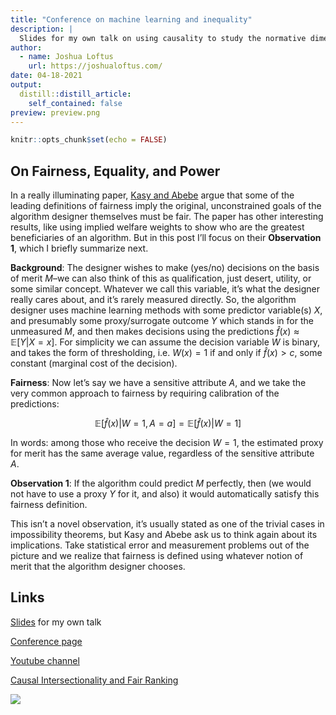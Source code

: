 ```yaml
---
title: "Conference on machine learning and inequality"
description: |
  Slides for my own talk on using causality to study the normative dimensions of machine learning models, and a blog post with additional comments on the conference.
author:
  - name: Joshua Loftus
    url: https://joshualoftus.com/
date: 04-18-2021
output:
  distill::distill_article:
    self_contained: false
preview: preview.png
---
```



```r
knitr::opts_chunk$set(echo = FALSE)
```

## On Fairness, Equality, and Power

In a really illuminating paper, [Kasy and Abebe](https://dl.acm.org/doi/10.1145/3442188.3445919) argue that some of the leading definitions of fairness imply the original, unconstrained goals of the algorithm designer themselves must be fair. The paper has other interesting results, like using implied welfare weights to show who are the greatest beneficiaries of an algorithm. But in this post I'll focus on their **Observation 1**, which I briefly summarize next.

**Background**: The designer wishes to make (yes/no) decisions on the basis of merit $M$--we can also think of this as qualification, just desert, utility, or some similar concept. Whatever we call this variable, it's what the designer really cares about, and it's rarely measured directly. So, the algorithm designer uses machine learning methods with some predictor variable(s) $X$, and presumably some proxy/surrogate outcome $Y$ which stands in for the unmeasured $M$, and then makes decisions using the predictions $\hat f(x) \approx \mathbb E[Y | X = x]$. For simplicity we can assume the decision variable $W$ is binary, and takes the form of thresholding, i.e. $W(x) = 1$ if and only if $\hat f(x) > c$, some constant (marginal cost of the decision).

**Fairness**: Now let's say we have a sensitive attribute $A$, and we take the very common approach to fairness by requiring calibration of the predictions:

$$\mathbb E[\hat f(x) | W = 1, A = a] = \mathbb E[\hat f(x) | W = 1]$$

In words: among those who receive the decision $W = 1$, the estimated proxy for merit has the same average value, regardless of the sensitive attribute $A$.

**Observation 1**: If the algorithm could predict $M$ perfectly, then (we would not have to use a proxy $Y$ for it, and also) it would automatically satisfy this fairness definition.

This isn't a novel observation, it's usually stated as one of the trivial cases in impossibility theorems, but Kasy and Abebe ask us to think again about its implications. Take statistical error and measurement problems out of the picture and we realize that fairness is defined using whatever notion of merit that the algorithm designer chooses. 

## Links

[Slides](slides/causal.html) for my own talk

[Conference page](https://maxkasy.github.io/home/ML_inequality_conference/)

[Youtube channel](https://www.youtube.com/channel/UCB3VHmtU-Acta1o0wbzWaag)


[Causal Intersectionality and Fair Ranking](https://arxiv.org/abs/2006.08688)

![](fig2.png)